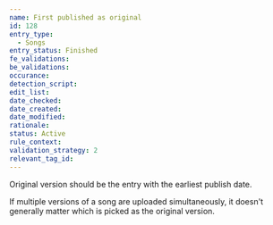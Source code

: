 ```yaml
---
name: First published as original
id: 128
entry_type:
  - Songs
entry_status: Finished
fe_validations:
be_validations:
occurance:
detection_script:
edit_list:
date_checked:
date_created:
date_modified:
rationale:
status: Active
rule_context:
validation_strategy: 2
relevant_tag_id:
---
```

Original version should be the entry with the earliest publish date.

If multiple versions of a song are uploaded simultaneously, it doesn't generally matter which is picked as the original version.